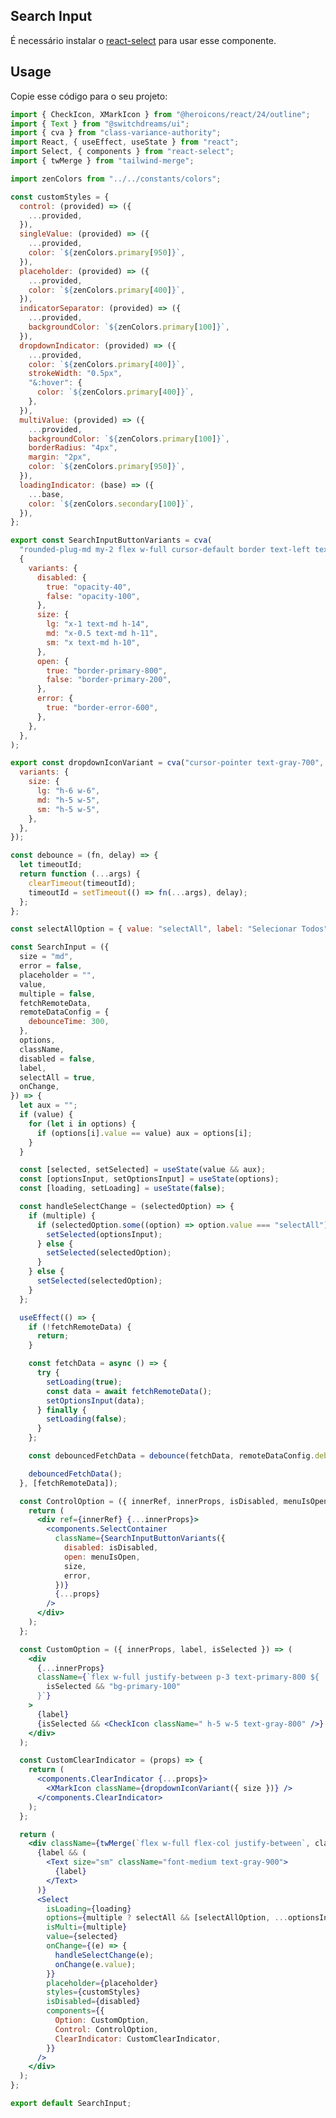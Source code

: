 
<Meta title="Copy and Paste/Search Input" />

## Search Input

É necessário instalar o [react-select](https://react-select.com/home#getting-started) para usar esse componente.


## Usage

Copie esse código para o seu projeto:

```jsx
import { CheckIcon, XMarkIcon } from "@heroicons/react/24/outline";
import { Text } from "@switchdreams/ui";
import { cva } from "class-variance-authority";
import React, { useEffect, useState } from "react";
import Select, { components } from "react-select";
import { twMerge } from "tailwind-merge";

import zenColors from "../../constants/colors";

const customStyles = {
  control: (provided) => ({
    ...provided,
  }),
  singleValue: (provided) => ({
    ...provided,
    color: `${zenColors.primary[950]}`,
  }),
  placeholder: (provided) => ({
    ...provided,
    color: `${zenColors.primary[400]}`,
  }),
  indicatorSeparator: (provided) => ({
    ...provided,
    backgroundColor: `${zenColors.primary[100]}`,
  }),
  dropdownIndicator: (provided) => ({
    ...provided,
    color: `${zenColors.primary[400]}`,
    strokeWidth: "0.5px",
    "&:hover": {
      color: `${zenColors.primary[400]}`,
    },
  }),
  multiValue: (provided) => ({
    ...provided,
    backgroundColor: `${zenColors.primary[100]}`,
    borderRadius: "4px",
    margin: "2px",
    color: `${zenColors.primary[950]}`,
  }),
  loadingIndicator: (base) => ({
    ...base,
    color: `${zenColors.secondary[100]}`,
  }),
};

export const SearchInputButtonVariants = cva(
  "rounded-plug-md my-2 flex w-full cursor-default border text-left text-gray-600 hover:bg-gray-50 focus:bg-warning-400 ",
  {
    variants: {
      disabled: {
        true: "opacity-40",
        false: "opacity-100",
      },
      size: {
        lg: "x-1 text-md h-14",
        md: "x-0.5 text-md h-11",
        sm: "x text-md h-10",
      },
      open: {
        true: "border-primary-800",
        false: "border-primary-200",
      },
      error: {
        true: "border-error-600",
      },
    },
  },
);

export const dropdownIconVariant = cva("cursor-pointer text-gray-700", {
  variants: {
    size: {
      lg: "h-6 w-6",
      md: "h-5 w-5",
      sm: "h-5 w-5",
    },
  },
});

const debounce = (fn, delay) => {
  let timeoutId;
  return function (...args) {
    clearTimeout(timeoutId);
    timeoutId = setTimeout(() => fn(...args), delay);
  };
};

const selectAllOption = { value: "selectAll", label: "Selecionar Todos" };

const SearchInput = ({
  size = "md",
  error = false,
  placeholder = "",
  value,
  multiple = false,
  fetchRemoteData,
  remoteDataConfig = {
    debounceTime: 300,
  },
  options,
  className,
  disabled = false,
  label,
  selectAll = true,
  onChange,
}) => {
  let aux = "";
  if (value) {
    for (let i in options) {
      if (options[i].value == value) aux = options[i];
    }
  }

  const [selected, setSelected] = useState(value && aux);
  const [optionsInput, setOptionsInput] = useState(options);
  const [loading, setLoading] = useState(false);

  const handleSelectChange = (selectedOption) => {
    if (multiple) {
      if (selectedOption.some((option) => option.value === "selectAll")) {
        setSelected(optionsInput);
      } else {
        setSelected(selectedOption);
      }
    } else {
      setSelected(selectedOption);
    }
  };

  useEffect(() => {
    if (!fetchRemoteData) {
      return;
    }

    const fetchData = async () => {
      try {
        setLoading(true);
        const data = await fetchRemoteData();
        setOptionsInput(data);
      } finally {
        setLoading(false);
      }
    };

    const debouncedFetchData = debounce(fetchData, remoteDataConfig.debounceTime);

    debouncedFetchData();
  }, [fetchRemoteData]);

  const ControlOption = ({ innerRef, innerProps, isDisabled, menuIsOpen, ...props }) => {
    return (
      <div ref={innerRef} {...innerProps}>
        <components.SelectContainer
          className={SearchInputButtonVariants({
            disabled: isDisabled,
            open: menuIsOpen,
            size,
            error,
          })}
          {...props}
        />
      </div>
    );
  };

  const CustomOption = ({ innerProps, label, isSelected }) => (
    <div
      {...innerProps}
      className={`flex w-full justify-between p-3 text-primary-800 ${
        isSelected && "bg-primary-100"
      }`}
    >
      {label}
      {isSelected && <CheckIcon className=" h-5 w-5 text-gray-800" />}
    </div>
  );

  const CustomClearIndicator = (props) => {
    return (
      <components.ClearIndicator {...props}>
        <XMarkIcon className={dropdownIconVariant({ size })} />
      </components.ClearIndicator>
    );
  };

  return (
    <div className={twMerge(`flex w-full flex-col justify-between`, className)}>
      {label && (
        <Text size="sm" className="font-medium text-gray-900">
          {label}
        </Text>
      )}
      <Select
        isLoading={loading}
        options={multiple ? selectAll && [selectAllOption, ...optionsInput] : optionsInput}
        isMulti={multiple}
        value={selected}
        onChange={(e) => {
          handleSelectChange(e);
          onChange(e.value);
        }}
        placeholder={placeholder}
        styles={customStyles}
        isDisabled={disabled}
        components={{
          Option: CustomOption,
          Control: ControlOption,
          ClearIndicator: CustomClearIndicator,
        }}
      />
    </div>
  );
};

export default SearchInput;
```